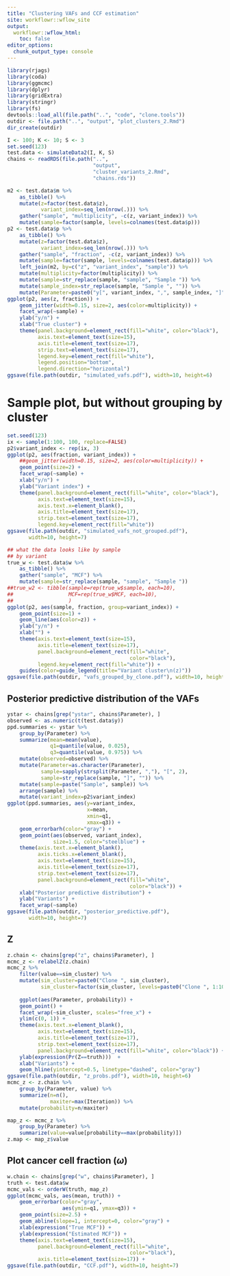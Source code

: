 ```yaml
---
title: "Clustering VAFs and CCF estimation"
site: workflowr::wflow_site
output:
  workflowr::wflow_html:
    toc: false
editor_options:
  chunk_output_type: console
---
```



```r
library(rjags)
library(coda)
library(ggmcmc)
library(dplyr)
library(gridExtra)
library(stringr)
library(fs)
devtools::load_all(file.path("..", "code", "clone.tools"))
outdir <- file.path("..", "output", "plot_clusters_2.Rmd")
dir_create(outdir)
```

```r
I <- 100; K <- 10; S <- 3
set.seed(123)
test.data <- simulateData2(I, K, S)
chains <- readRDS(file.path("..",
                            "output",
                            "cluster_variants_2.Rmd",
                            "chains.rds"))
```

```r
m2 <- test.data$m %>%
    as_tibble() %>%
    mutate(z=factor(test.data$z),
           variant_index=seq_len(nrow(.))) %>%
    gather("sample", "multiplicity", -c(z, variant_index)) %>%
    mutate(sample=factor(sample, levels=colnames(test.data$p)))
p2 <- test.data$p %>%
    as_tibble() %>%
    mutate(z=factor(test.data$z),
           variant_index=seq_len(nrow(.))) %>%
    gather("sample", "fraction", -c(z, variant_index)) %>%
    mutate(sample=factor(sample, levels=colnames(test.data$p))) %>%
    left_join(m2, by=c("z", "variant_index", "sample")) %>%
    mutate(multiplicity=factor(multiplicity)) %>%
    mutate(sample=str_replace(sample, "sample", "Sample ")) %>%
    mutate(sample_index=str_replace(sample, "Sample ", "")) %>%
    mutate(Parameter=paste0("y[", variant_index, ",", sample_index, "]"))
ggplot(p2, aes(z, fraction)) +
    geom_jitter(width=0.15, size=2, aes(color=multiplicity)) +
    facet_wrap(~sample) +
    ylab("y/n") +
    xlab("True cluster") +
    theme(panel.background=element_rect(fill="white", color="black"),
          axis.text=element_text(size=15),
          axis.title=element_text(size=17),
          strip.text=element_text(size=17),
          legend.key=element_rect(fill="white"),
          legend.position="bottom",
          legend.direction="horizontal")
ggsave(file.path(outdir, "simulated_vafs.pdf"), width=10, height=6)
```

# Sample plot, but without grouping by cluster

```r
set.seed(123)
ix <- sample(1:100, 100, replace=FALSE)
p2$variant_index <- rep(ix, 3)
ggplot(p2, aes(fraction, variant_index)) +
    ##geom_jitter(width=0.15, size=2, aes(color=multiplicity)) +
    geom_point(size=2) +
    facet_wrap(~sample) +
    xlab("y/n") +
    ylab("Variant index") +
    theme(panel.background=element_rect(fill="white", color="black"),
          axis.text=element_text(size=15),
          axis.text.x=element_blank(),
          axis.title=element_text(size=17),
          strip.text=element_text(size=17),
          legend.key=element_rect(fill="white"))
ggsave(file.path(outdir, "simulated_vafs_not_grouped.pdf"),
       width=10, height=7)
```

```r
## what the data looks like by sample
## by variant
true_w <- test.data$w %>%
    as_tibble() %>%
    gather("sample", "MCF") %>%
    mutate(sample=str_replace(sample, "sample", "Sample "))
##true_w2 <- tibble(sample=rep(true_w$sample, each=10),
##                  MCF=rep(true_w$MCF, each=10),
##                  )
ggplot(p2, aes(sample, fraction, group=variant_index)) +
    geom_point(size=1) +
    geom_line(aes(color=z)) +
    ylab("y/n") +
    xlab("") +
    theme(axis.text=element_text(size=15),
          axis.title=element_text(size=17),
          panel.background=element_rect(fill="white",
                                        color="black"),
          legend.key=element_rect(fill="white")) +
    guides(color=guide_legend(title="Variant cluster\n(z)"))
ggsave(file.path(outdir, "vafs_grouped_by_clone.pdf"), width=10, height=6)
```

## Posterior predictive distribution of the VAFs

```r
ystar <- chains[grep("ystar", chains$Parameter), ]
observed <- as.numeric(t(test.data$y))
ppd.summaries <- ystar %>%
    group_by(Parameter) %>%
    summarize(mean=mean(value),
              q1=quantile(value, 0.025),
              q3=quantile(value, 0.975)) %>%
    mutate(observed=observed) %>%
    mutate(Parameter=as.character(Parameter),
           sample=sapply(strsplit(Parameter, ","), "[", 2),
           sample=str_replace(sample, "]", "")) %>%
    mutate(sample=paste("Sample", sample)) %>%
    arrange(sample) %>%
    mutate(variant_index=p2$variant_index)
ggplot(ppd.summaries, aes(y=variant_index,
                          x=mean,
                          xmin=q1,
                          xmax=q3)) +
    geom_errorbarh(color="gray") +
    geom_point(aes(observed, variant_index),
               size=1.5, color="steelblue") +
    theme(axis.text.x=element_blank(),
          axis.ticks.x=element_blank(),
          axis.text=element_text(size=15),
          axis.title=element_text(size=17),
          strip.text=element_text(size=17),
          panel.background=element_rect(fill="white",
                                        color="black")) +
    xlab("Posterior predictive distribution") +
    ylab("Variants") +
    facet_wrap(~sample)
ggsave(file.path(outdir, "posterior_predictive.pdf"),
       width=10, height=7)
```

## Z

```r
z.chain <- chains[grep("z", chains$Parameter), ]
mcmc_z <- relabelZ(z.chain)
mcmc_z %>%
    filter(value==sim_cluster) %>%
    mutate(sim_cluster=paste0("Clone ", sim_cluster),
           sim_cluster=factor(sim_cluster, levels=paste0("Clone ", 1:10))) %>%
    
    ggplot(aes(Parameter, probability)) +
    geom_point() +
    facet_wrap(~sim_cluster, scales="free_x") +
    ylim(c(0, 1)) +
    theme(axis.text.x=element_blank(),
          axis.text=element_text(size=15),
          axis.title=element_text(size=17),
          strip.text=element_text(size=17),
          panel.background=element_rect(fill="white", color="black")) +
    ylab(expression(Pr(Z==truth)))  +
    xlab("Variants") +
    geom_hline(yintercept=0.5, linetype="dashed", color="gray")
ggsave(file.path(outdir, "z_probs.pdf"), width=10, height=6)
mcmc_z <- z.chain %>%
    group_by(Parameter, value) %>%
    summarize(n=n(),
              maxiter=max(Iteration)) %>%
    mutate(probability=n/maxiter)
```

```r
map_z <- mcmc_z %>%
    group_by(Parameter) %>%
    summarize(value=value[probability==max(probability)])
z.map <- map_z$value
```

## Plot cancer cell fraction ($\omega$)

```r
w.chain <- chains[grep("w", chains$Parameter), ]
truth <- test.data$w
mcmc_vals <- orderW(truth, map_z)
ggplot(mcmc_vals, aes(mean, truth)) +
    geom_errorbar(color="gray",
                  aes(ymin=q1, ymax=q3)) +
    geom_point(size=2.5) +
    geom_abline(slope=1, intercept=0, color="gray") +
    xlab(expression("True MCF")) +
    ylab(expression("Estimated MCF")) +
    theme(axis.text=element_text(size=15),
          panel.background=element_rect(fill="white",
                                        color="black"),
          axis.title=element_text(size=17)) +
ggsave(file.path(outdir, "CCF.pdf"), width=10, height=7)
```

